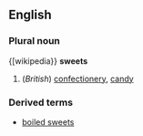 ==English==
===Plural noun===
{[wikipedia}}
'''sweets'''
#(''British'') [[confectionery]], [[candy]]

===Derived terms===
*[[boiled sweets]]